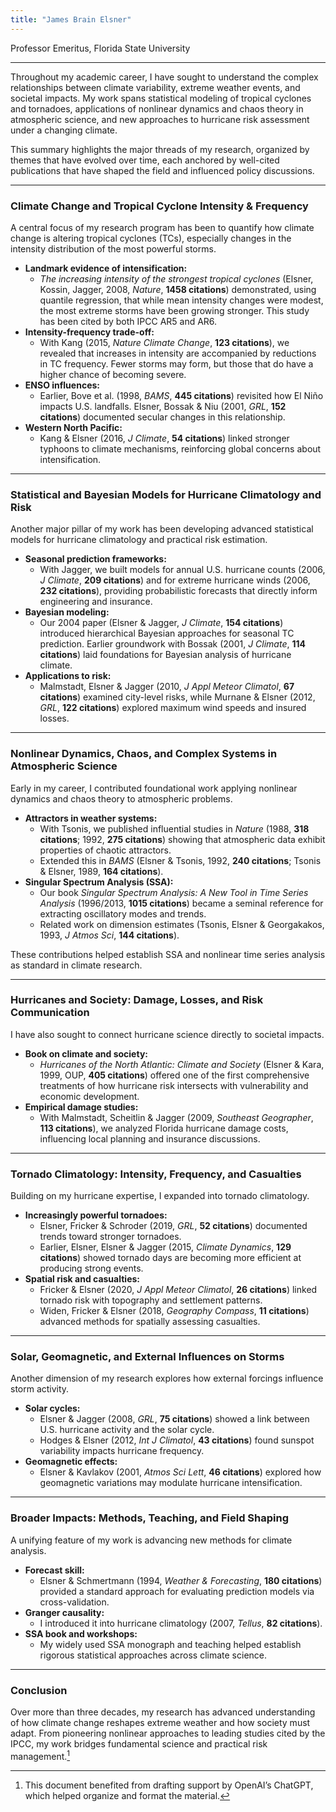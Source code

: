 ```yaml
---
title: "James Brain Elsner"
---
```


Professor Emeritus, Florida State University

------------------------------------------------------------------------

Throughout my academic career, I have sought to understand the complex relationships between climate variability, extreme weather events, and societal impacts. My work spans statistical modeling of tropical cyclones and tornadoes, applications of nonlinear dynamics and chaos theory in atmospheric science, and new approaches to hurricane risk assessment under a changing climate.

This summary highlights the major threads of my research, organized by themes that have evolved over time, each anchored by well-cited publications that have shaped the field and influenced policy discussions.

------------------------------------------------------------------------

### Climate Change and Tropical Cyclone Intensity & Frequency

A central focus of my research program has been to quantify how climate change is altering tropical cyclones (TCs), especially changes in the intensity distribution of the most powerful storms.

-   **Landmark evidence of intensification:**
    -   *The increasing intensity of the strongest tropical cyclones* (Elsner, Kossin, Jagger, 2008, *Nature*, **1458 citations**) demonstrated, using quantile regression, that while mean intensity changes were modest, the most extreme storms have been growing stronger. This study has been cited by both IPCC AR5 and AR6.
-   **Intensity-frequency trade-off:**
    -   With Kang (2015, *Nature Climate Change*, **123 citations**), we revealed that increases in intensity are accompanied by reductions in TC frequency. Fewer storms may form, but those that do have a higher chance of becoming severe.
-   **ENSO influences:**
    -   Earlier, Bove et al. (1998, *BAMS*, **445 citations**) revisited how El Niño impacts U.S. landfalls. Elsner, Bossak & Niu (2001, *GRL*, **152 citations**) documented secular changes in this relationship.
-   **Western North Pacific:**
    -   Kang & Elsner (2016, *J Climate*, **54 citations**) linked stronger typhoons to climate mechanisms, reinforcing global concerns about intensification.

------------------------------------------------------------------------

### Statistical and Bayesian Models for Hurricane Climatology and Risk

Another major pillar of my work has been developing advanced statistical models for hurricane climatology and practical risk estimation.

-   **Seasonal prediction frameworks:**
    -   With Jagger, we built models for annual U.S. hurricane counts (2006, *J Climate*, **209 citations**) and for extreme hurricane winds (2006, **232 citations**), providing probabilistic forecasts that directly inform engineering and insurance.
-   **Bayesian modeling:**
    -   Our 2004 paper (Elsner & Jagger, *J Climate*, **154 citations**) introduced hierarchical Bayesian approaches for seasonal TC prediction. Earlier groundwork with Bossak (2001, *J Climate*, **114 citations**) laid foundations for Bayesian analysis of hurricane climate.
-   **Applications to risk:**
    -   Malmstadt, Elsner & Jagger (2010, *J Appl Meteor Climatol*, **67 citations**) examined city-level risks, while Murnane & Elsner (2012, *GRL*, **122 citations**) explored maximum wind speeds and insured losses.

------------------------------------------------------------------------

### Nonlinear Dynamics, Chaos, and Complex Systems in Atmospheric Science

Early in my career, I contributed foundational work applying nonlinear dynamics and chaos theory to atmospheric problems.

-   **Attractors in weather systems:**
    -   With Tsonis, we published influential studies in *Nature* (1988, **318 citations**; 1992, **275 citations**) showing that atmospheric data exhibit properties of chaotic attractors.
    -   Extended this in *BAMS* (Elsner & Tsonis, 1992, **240 citations**; Tsonis & Elsner, 1989, **164 citations**).
-   **Singular Spectrum Analysis (SSA):**
    -   Our book *Singular Spectrum Analysis: A New Tool in Time Series Analysis* (1996/2013, **1015 citations**) became a seminal reference for extracting oscillatory modes and trends.
    -   Related work on dimension estimates (Tsonis, Elsner & Georgakakos, 1993, *J Atmos Sci*, **144 citations**).

These contributions helped establish SSA and nonlinear time series analysis as standard in climate research.

------------------------------------------------------------------------

### Hurricanes and Society: Damage, Losses, and Risk Communication

I have also sought to connect hurricane science directly to societal impacts.

-   **Book on climate and society:**
    -   *Hurricanes of the North Atlantic: Climate and Society* (Elsner & Kara, 1999, OUP, **405 citations**) offered one of the first comprehensive treatments of how hurricane risk intersects with vulnerability and economic development.
-   **Empirical damage studies:**
    -   With Malmstadt, Scheitlin & Jagger (2009, *Southeast Geographer*, **113 citations**), we analyzed Florida hurricane damage costs, influencing local planning and insurance discussions.

------------------------------------------------------------------------

### Tornado Climatology: Intensity, Frequency, and Casualties

Building on my hurricane expertise, I expanded into tornado climatology.

-   **Increasingly powerful tornadoes:**
    -   Elsner, Fricker & Schroder (2019, *GRL*, **52 citations**) documented trends toward stronger tornadoes.
    -   Earlier, Elsner, Elsner & Jagger (2015, *Climate Dynamics*, **129 citations**) showed tornado days are becoming more efficient at producing strong events.
-   **Spatial risk and casualties:**
    -   Fricker & Elsner (2020, *J Appl Meteor Climatol*, **26 citations**) linked tornado risk with topography and settlement patterns.
    -   Widen, Fricker & Elsner (2018, *Geography Compass*, **11 citations**) advanced methods for spatially assessing casualties.

------------------------------------------------------------------------

### Solar, Geomagnetic, and External Influences on Storms

Another dimension of my research explores how external forcings influence storm activity.

-   **Solar cycles:**
    -   Elsner & Jagger (2008, *GRL*, **75 citations**) showed a link between U.S. hurricane activity and the solar cycle.
    -   Hodges & Elsner (2012, *Int J Climatol*, **43 citations**) found sunspot variability impacts hurricane frequency.
-   **Geomagnetic effects:**
    -   Elsner & Kavlakov (2001, *Atmos Sci Lett*, **46 citations**) explored how geomagnetic variations may modulate hurricane intensification.

------------------------------------------------------------------------

### Broader Impacts: Methods, Teaching, and Field Shaping

A unifying feature of my work is advancing new methods for climate analysis.

-   **Forecast skill:**
    -   Elsner & Schmertmann (1994, *Weather & Forecasting*, **180 citations**) provided a standard approach for evaluating prediction models via cross-validation.
-   **Granger causality:**
    -   I introduced it into hurricane climatology (2007, *Tellus*, **82 citations**).
-   **SSA book and workshops:**
    -   My widely used SSA monograph and teaching helped establish rigorous statistical approaches across climate science.

------------------------------------------------------------------------

### Conclusion

Over more than three decades, my research has advanced understanding of how climate change reshapes extreme weather and how society must adapt. From pioneering nonlinear approaches to leading studies cited by the IPCC, my work bridges fundamental science and practical risk management.^[This document benefited from drafting support by OpenAI's ChatGPT, which helped organize and format the material.]
